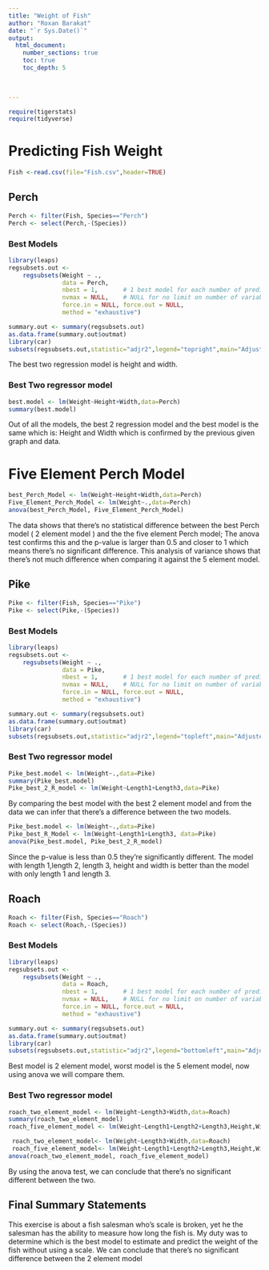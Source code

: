 ```yaml
---
title: "Weight of Fish"
author: "Roxan Barakat"
date: "`r Sys.Date()`"  
output: 
  html_document:
    number_sections: true
    toc: true
    toc_depth: 5

 
    
---
```



```r
require(tigerstats)
require(tidyverse)
```

# Predicting Fish Weight
```r
Fish <-read.csv(file="Fish.csv",header=TRUE)
```
## Perch
```r
Perch <- filter(Fish, Species=="Perch")
Perch <- select(Perch,-(Species))
```

### Best Models

```r
library(leaps)
regsubsets.out <-
    regsubsets(Weight ~ .,
               data = Perch,
               nbest = 1,       # 1 best model for each number of predictors
               nvmax = NULL,    # NULL for no limit on number of variables
               force.in = NULL, force.out = NULL,
               method = "exhaustive")

summary.out <- summary(regsubsets.out)
as.data.frame(summary.out$outmat)
library(car)
subsets(regsubsets.out,statistic="adjr2",legend="topright",main="Adjusted R^2")
```

The best two regression model is height and width.

### Best Two regressor model
```r
best.model <- lm(Weight~Height+Width,data=Perch)
summary(best.model)
```

Out of all the models, the best 2 regression model and the best model is the same which is: Height and Width which is confirmed by the previous given graph and data.

# Five Element Perch Model
```r
best_Perch_Model <- lm(Weight~Height+Width,data=Perch)
Five_Element_Perch_Model <- lm(Weight~.,data=Perch)
anova(best_Perch_Model, Five_Element_Perch_Model)

```
The data shows that there's no statistical difference between the best Perch model ( 2 element model ) and the the five element Perch model; The anova test confirms this and the p-value is larger than 0.5 and closer to 1 which means there's no significant difference.  This analysis of variance shows that there's not much difference when comparing it against the 5 element model.

## Pike
```r
Pike <- filter(Fish, Species=="Pike")
Pike <- select(Pike,-(Species))
```

### Best Models
```r
library(leaps)
regsubsets.out <-
    regsubsets(Weight ~ .,
               data = Pike,
               nbest = 1,       # 1 best model for each number of predictors
               nvmax = NULL,    # NULL for no limit on number of variables
               force.in = NULL, force.out = NULL,
               method = "exhaustive")

summary.out <- summary(regsubsets.out)
as.data.frame(summary.out$outmat)
library(car)
subsets(regsubsets.out,statistic="adjr2",legend="topleft",main="Adjusted R^2")
```


### Best Two regressor model
```r
Pike_best.model <- lm(Weight~.,data=Pike)
summary(Pike_best.model)
Pike_best_2_R_model <- lm(Weight~Length1+Length3,data=Pike)
```

By comparing the best model with the best 2 element model and from the data we can infer that there's a difference between the two models. 

```r
Pike_best.model <- lm(Weight~.,data=Pike)
Pike_best_R_Model <- lm(Weight~Length1+Length3, data=Pike)
anova(Pike_best.model, Pike_best_2_R_model)
```

Since the p-value is less than 0.5 they're significantly different. The model with length 1,length 2, length 3, height and width is better than the model with only length 1 and length 3.

## Roach
```r
Roach <- filter(Fish, Species=="Roach")
Roach <- select(Roach,-(Species))
```

### Best Models
```r
library(leaps)
regsubsets.out <-
    regsubsets(Weight ~ .,
               data = Roach,
               nbest = 1,       # 1 best model for each number of predictors
               nvmax = NULL,    # NULL for no limit on number of variables
               force.in = NULL, force.out = NULL,
               method = "exhaustive")

summary.out <- summary(regsubsets.out)
as.data.frame(summary.out$outmat)
library(car)
subsets(regsubsets.out,statistic="adjr2",legend="bottomleft",main="Adjusted R^2")
```

Best model is 2 element model, worst model is the 5 element model, now using anova we will compare them. 

### Best Two regressor model
```r
roach_two_element_model <- lm(Weight~Length3+Width,data=Roach)
summary(roach_two_element_model)
roach_five_element_model <- lm(Weight~Length1+Length2+Length3,Height,Width, data=Roach)
```

```r
 roach_two_element_model<- lm(Weight~Length3+Width,data=Roach)
 roach_five_element_model<- lm(Weight~Length1+Length2+Length3,Height,Width, data=Roach)
anova(roach_two_element_model, roach_five_element_model)
```
By using the anova test, we can conclude that there's no significant different between the two.

## Final Summary Statements
This exercise is about a fish salesman who's scale is broken, yet he the salesman has the ability to measure how long the fish is. My duty was to determine which is the best model to estimate and predict the weight of the fish without using a scale. We can conclude that there's no significant difference between the 2 element model